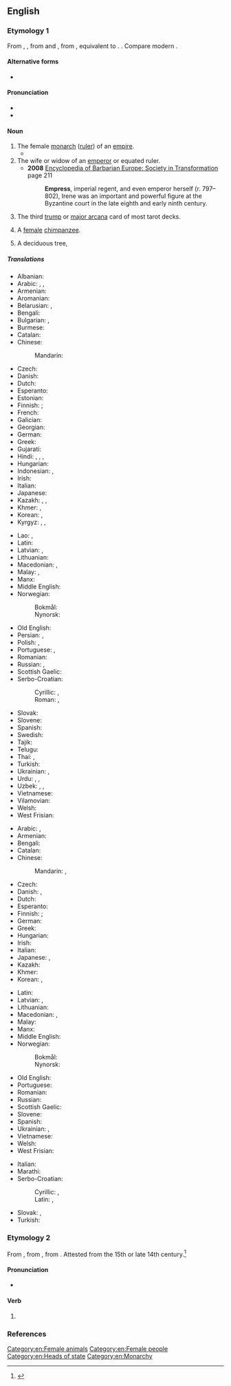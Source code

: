 {{also|Empress}}
==English==
{{wikipedia|Emperor}}

===Etymology 1===
From {{inh|en|enm|emperice}}, {{m|enm|emperesse}}, from {{der|en|xno|-}} and {{der|en|fro|empereriz}}, from {{der|en|la|imperatrix}}, equivalent to {{suf|en|emperor|ess}}. {{doublet|en|imperatrix}}. Compare modern {{cog|fr|impératrice}}.

====Alternative forms====
* {{alter|en|emperess|empresse||obsolete}}

====Pronunciation====
* {{IPA|en|/ˈɛmpɹəs/}}
* {{audio|en|en-us-empress.ogg|Audio (US)}}

====Noun====
{{en-noun}}

# The female [[monarch]] ([[ruler]]) of an [[empire]].
#* {{RQ:Marlowe Tamburlaine|1|III|iii|page=51|Sit downe by her: adorned with my Crowne,<br>As if thou wert the '''Empreſſe''' of the world.}}
# The wife or widow of an [[emperor]] or equated ruler.
#*'''2008''' [https://books.google.ca/books?id=yW-GfElbafQC&pg=PA211 Encyclopedia of Barbarian Europe: Society in Transformation] page 211
#*:'''Empress''', imperial regent, and even emperor herself (r. 797–802), Irene was an important and powerful figure at the Byzantine court in the late eighth and early ninth century.
# {{lb|en|tarot}} The third [[trump]] or [[major arcana]] card of most tarot decks.
# {{lb|en|rare}} A [[female]] [[chimpanzee]].
# A deciduous tree, {{taxlink|Paulownia tomentosa|species|ver=190611}}

=====Translations=====
{{trans-top|female monarch of an empire}}
* Albanian: {{t+|sq|perandoreshë|f}}
* Arabic: {{t|ar|إِمْبِرَاطُورَة|f}}, {{t|ar|مَلِكَة|f}}, {{t|ar|قَيْصَرَة|f}}
* Armenian: {{t+|hy|կայսրուհի}}
* Aromanian: {{t|rup|amirãroanji|f}}
* Belarusian: {{t|be|імператры́ца|f}}, {{t|be|цары́ца|f}}
* Bengali: {{t|bn|সম্রাজ্ঞী}}
* Bulgarian: {{t|bg|императри́ца|f}}, {{t+|bg|цари́ца|f}}
* Burmese: {{t+|my|ဧကရီ}}
* Catalan: {{t+|ca|emperadriu|f}}
* Chinese:
*: Mandarin: {{t+|cmn|女皇|tr=nǚhuáng}}
* Czech: {{t+|cs|císařovna|f}}
* Danish: {{t+|da|kejserinde|c}}
* Dutch: {{t+|nl|keizerin|f}}
* Esperanto: {{t|eo|imperiestrino}}
* Estonian: {{t|et|keisrinna}}
* Finnish: {{t+|fi|keisarinna}}; {{t|fi|šaahitar}} {{qualifier|female shah}}
* French: {{t+|fr|impératrice|f}}
* Galician: {{t|gl|emperatriz|f}}
* Georgian: {{t|ka|დედოფალი|sc=Geor}}
* German: {{t+|de|Kaiserin|f}}
* Greek: {{t+|el|αυτοκράτειρα|f}}
* Gujarati: {{t|gu|સમ્રાજ્ઞી}}
* Hindi: {{t|hi|महारानी|f}}, {{t|hi|साम्राज्ञी|f}}, {{t+|hi|मलिका|f}}, {{t|hi|सुल्ताना|f}} {{qualifier|Muslim}}
* Hungarian: {{t+|hu|császárnő}}
* Indonesian: {{t+|id|maharani}}, {{t|id|maharatu}}
* Irish: {{t|ga|banimpire|m}}
* Italian: {{t+|it|imperatrice|f}}
* Japanese: {{t+|ja|女帝|tr=じょてい, jotei}}
* Kazakh: {{t|kk|патшайым}}, {{t|kk|патшаханым}}, {{t|kk|император әйел}}
* Khmer: {{t+|km|អធិរាជិនី}}, {{t+|km|រាជិនី}}
* Korean: {{t|ko|여제(女帝)}}, {{t|ko|녀제(女帝)}} {{q|North Korea}}
* Kyrgyz: {{t|ky|императрица}}, {{t|ky|император аял}}, {{t+|ky|ханыша}}
{{trans-mid}}
* Lao: {{t|lo|ຈັກກະພັດດິນິ}}, {{t|lo|ລາຊິນີ}}
* Latin: {{t|la|imperātrīx|f}}
* Latvian: {{t|lv|imperatore|f}}, {{t|lv|ķeizariene|f}}
* Lithuanian: {{t|lt|imperatorė|f}}
* Macedonian: {{t|mk|царица|f}}, {{t|mk|императорка|f}}
* Malay: {{t|ms|maharani}}, {{t|ms|permaisuri}}
* Manx: {{t|gv|ard-venrein|f}}
* Middle English: {{t|enm|emperice}}
* Norwegian:
*: Bokmål: {{t+|no|keiserinne|m|f}}
*: Nynorsk: {{t|nn|keisarinne|f}}
* Old English: {{t|ang|cāseren|f}}
* Persian: {{t+|fa|امپراتریس|tr=emperâtris|sc=fa-Arab}}, {{t+|fa|ملکه|tr=maleke}}
* Polish: {{t+|pl|cesarzowa|f}}, {{t|pl|imperatorowa|f}}
* Portuguese: {{t+|pt|imperatriz|f}}, {{t+|pt|imperadora|f}}
* Romanian: {{t+|ro|împărăteasă|f}}
* Russian: {{t+|ru|императри́ца|f}}, {{t+|ru|цари́ца|f}}
* Scottish Gaelic: {{t|gd|ban-ìmpire|f}}
* Serbo-Croatian:
*: Cyrillic: {{t|sh|импѐра̄торица|f}}, {{t|sh|ца̏рица|f}}
*: Roman: {{t+|sh|impèrātorica|f}}, {{t+|sh|cȁrica|f}}
* Slovak: {{t+|sk|cisárovná|f}}
* Slovene: {{t+|sl|cesarica|f}}
* Spanish: {{t+|es|emperatriz|f}}
* Swedish: {{t+|sv|kejsarinna|c}}
* Tajik: {{t+|tg|малика}}
* Telugu: {{t+|te|చక్రవర్తిని|sc=Telu}}
* Thai: {{t|th|จักรพรรดินี}}, {{t+|th|ราชินี}}
* Turkish: {{t+|tr|imparatoriçe|f}}
* Ukrainian: {{t|uk|імператри́ця|f}}, {{t+|uk|цари́ця|f}}
* Urdu: {{t|ur|مہارانی|f|tr=mahārānī}}, {{t+|ur|ملکہ|f|tr=malikā}}, {{t|ur|سلطانہ|f|tr=sultānā}}
* Uzbek: {{t|uz|imperator xotini}}, {{t|uz|imperator ayol}}, {{t+|uz|malika}}
* Vietnamese: {{t+|vi|hoàng hậu}}
* Vilamovian: {{t|wym|kazeryn|f}}
* Welsh: {{t|cy|ymerodres|f}}
* West Frisian: {{t|fy|keizerinne|c}}
{{trans-bottom}}

{{trans-top|wife or widow of an emperor}}
* Arabic: {{t|ar|إِمْبْرَاطُورَة|f}}, {{t|ar|زَوْجَةْ إِمِبْرَاطُور|f}}
* Armenian: {{t+|hy|կայսրուհի}}
* Bengali: {{t|bn|সম্রাজ্ঞী}}
* Catalan: {{t+|ca|emperadriu|f}}
* Chinese:
*: Mandarin: {{t+|cmn|皇后|tr=huánghòu}}, {{t+|cmn|王后|tr=wánghòu}}
* Czech: {{t+|cs|císařovna|f}}
* Danish: {{t+|da|kejserinde|c}}, {{q|widow}} {{t|da|enkekejserinde|c}}
* Dutch: {{t+|nl|keizerin|f}}
* Esperanto: {{t|eo|imperiestrino}}
* Finnish: {{t+|fi|keisarinna}}; {{t|fi|šaahitar}} {{qualifier|wife or widow of a shah}}
* German: {{t+|de|Kaiserin|f}}
* Greek: {{t+|el|αυτοκράτειρα|f}}
* Hungarian: {{t|hu|császárné}}
* Irish: {{t|ga|banimpire|m}}
* Italian: {{t+|it|imperatrice|f}}
* Japanese: {{t+|ja|皇后|tr=こうごう, kōgō}}, {{t|ja|王后|tr=おうこう, ōkō}}
* Kazakh: {{t|kk|император әйел}}
* Khmer: {{t+|km|អធិរាជិនី}}
* Korean: {{t+|ko|황후(皇后)}}, {{t+|ko|왕후(王后)}}
{{trans-mid}}
* Latin: {{t|la|imperatrix|f}}
* Latvian: {{t|lv|imperatrise|f}}, {{t|lv|ķeizariene|f}}
* Lithuanian: {{t|lt|imperatorienė|f}}
* Macedonian: {{t|mk|царица|f}}, {{t|mk|императорка|f}}
* Malay: {{t|ms|maharani}}
* Manx: {{t|gv|ard-venrein|f}}
* Middle English: {{t|enm|emperice}}
* Norwegian:
*: Bokmål: {{t+|no|keiserinne|m|f}}
*: Nynorsk: {{t|nn|keisarinne|f}}
* Old English: {{t|ang|cāseren|f}}
* Portuguese: {{t+|pt|imperatriz|f}}
* Romanian: {{t+|ro|împărăteasă|f}}
* Russian: {{t+|ru|императри́ца|f}}
* Scottish Gaelic: {{t|gd|ban-ìmpire|f}}
* Slovene: {{t+|sl|cesarica|f}}
* Spanish: {{t+|es|emperatriz|f}}
* Ukrainian: {{t|uk|імператри́ця|f}}, {{t|uk|імператри́ця|f}}
* Vietnamese: {{t+|vi|hoàng hậu}}
* Welsh: {{t|cy|ymerodres|f}}
* West Frisian: {{t|fy|keizerinne|c}}
{{trans-bottom}}

{{trans-top|third trump or major arcana}}
{{trans-mid}}
{{trans-bottom}}

{{checktrans-top}}
* Italian: {{t+check|it|imperatrice|f}}
* Marathi: {{t-check|mr|महाराणी|f}}
* Serbo-Croatian:
*: Cyrillic: {{t-check|sh|царица|f|sc=Cyrl}}, {{t-check|sh|императорка|f|sc=Cyrl}}
*: Latin: {{t+check|sh|carica|f}}, {{t-check|sh|imperatorka|f}}
{{trans-mid}}
* Slovak: {{t+check|sk|cisárovná|f}}, {{qualifier|of Russia, Bulgaria}} {{t-check|sk|cárovná|f}}
* Turkish: {{t+check|tr|imparatoriçe}}
{{trans-bottom}}

===Etymology 2===
From {{inh|en|enm|empresse}}, from {{der|en|xno|enpresser||to press, to imprint}}, from {{der|en|fro|empresser}}. Attested from the 15th or late 14th century.<ref>{{R:OED Online|empress|v|61404|March 2014}}</ref>

====Pronunciation====
* {{IPA|en|/ɪmˈpɹɛs/}}

====Verb====
{{en-verb}}

# {{rare form of|en|impress}}

===References===
<references/>

[[Category:en:Female animals]]
[[Category:en:Female people]]
[[Category:en:Heads of state]]
[[Category:en:Monarchy]]